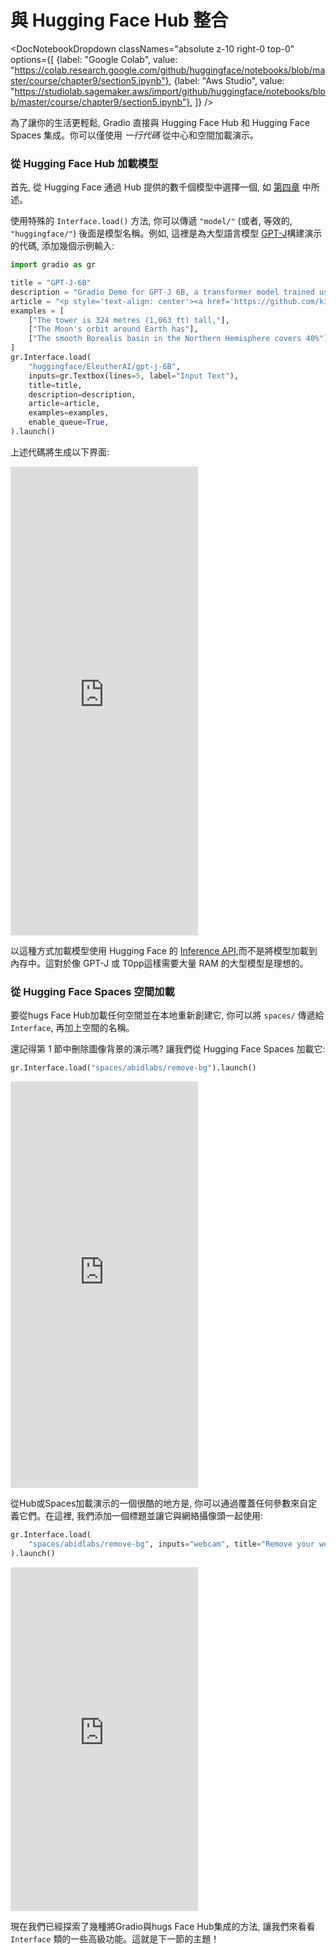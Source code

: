 # 與 Hugging Face Hub 整合

<DocNotebookDropdown
  classNames="absolute z-10 right-0 top-0"
  options={[
    {label: "Google Colab", value: "https://colab.research.google.com/github/huggingface/notebooks/blob/master/course/chapter9/section5.ipynb"},
    {label: "Aws Studio", value: "https://studiolab.sagemaker.aws/import/github/huggingface/notebooks/blob/master/course/chapter9/section5.ipynb"},
]} />

為了讓你的生活更輕鬆, Gradio 直接與 Hugging Face Hub 和 Hugging Face Spaces 集成。你可以僅使用 *一行代碼* 從中心和空間加載演示。

### 從 Hugging Face Hub 加載模型
首先, 從 Hugging Face 通過 Hub 提供的數千個模型中選擇一個, 如 [第四章](/course/chapter4/2) 中所述。

使用特殊的 `Interface.load()` 方法, 你可以傳遞 `"model/"` (或者, 等效的, `"huggingface/"`) 後面是模型名稱。例如, 這裡是為大型語言模型 [GPT-J](https://huggingface.co/EleutherAI/gpt-j-6B)構建演示的代碼, 添加幾個示例輸入:

```py
import gradio as gr

title = "GPT-J-6B"
description = "Gradio Demo for GPT-J 6B, a transformer model trained using Ben Wang's Mesh Transformer JAX. 'GPT-J' refers to the class of model, while '6B' represents the number of trainable parameters. To use it, simply add your text, or click one of the examples to load them. Read more at the links below."
article = "<p style='text-align: center'><a href='https://github.com/kingoflolz/mesh-transformer-jax' target='_blank'>GPT-J-6B: A 6 Billion Parameter Autoregressive Language Model</a></p>"
examples = [
    ["The tower is 324 metres (1,063 ft) tall,"],
    ["The Moon's orbit around Earth has"],
    ["The smooth Borealis basin in the Northern Hemisphere covers 40%"],
]
gr.Interface.load(
    "huggingface/EleutherAI/gpt-j-6B",
    inputs=gr.Textbox(lines=5, label="Input Text"),
    title=title,
    description=description,
    article=article,
    examples=examples,
    enable_queue=True,
).launch()
```
    
上述代碼將生成以下界面:

<iframe src="https://course-demos-gpt-j-6B.hf.space" frameBorder="0" height="750" title="Gradio app" class="container p-0 flex-grow space-iframe" allow="accelerometer; ambient-light-sensor; autoplay; battery; camera; document-domain; encrypted-media; fullscreen; geolocation; gyroscope; layout-animations; legacy-image-formats; magnetometer; microphone; midi; oversized-images; payment; picture-in-picture; publickey-credentials-get; sync-xhr; usb; vr ; wake-lock; xr-spatial-tracking" sandbox="allow-forms allow-modals allow-popups allow-popups-to-escape-sandbox allow-same-origin allow-scripts allow-downloads"></iframe>

以這種方式加載模型使用 Hugging Face 的 [Inference API](https://huggingface.co/inference-api),而不是將模型加載到內存中。這對於像 GPT-J 或 T0pp這樣需要大量 RAM 的大型模型是理想的。

### 從 Hugging Face Spaces 空間加載
要從hugs Face Hub加載任何空間並在本地重新創建它, 你可以將 `spaces/` 傳遞給 `Interface`, 再加上空間的名稱。

還記得第 1 節中刪除圖像背景的演示嗎? 讓我們從 Hugging Face Spaces 加載它:

```py
gr.Interface.load("spaces/abidlabs/remove-bg").launch()
```

<iframe src="https://course-demos-remove-bg-original.hf.space" frameBorder="0" height="650" title="Gradio app" class="container p-0 flex-grow space-iframe" allow="accelerometer; ambient-light-sensor; autoplay; battery; camera; document-domain; encrypted-media; fullscreen; geolocation; gyroscope; layout-animations; legacy-image-formats; magnetometer; microphone; midi; oversized-images; payment; picture-in-picture; publickey-credentials-get; sync-xhr; usb; vr ; wake-lock; xr-spatial-tracking" sandbox="allow-forms allow-modals allow-popups allow-popups-to-escape-sandbox allow-same-origin allow-scripts allow-downloads"></iframe>

從Hub或Spaces加載演示的一個很酷的地方是, 你可以通過覆蓋任何參數來自定義它們。在這裡, 我們添加一個標題並讓它與網絡攝像頭一起使用:

```py
gr.Interface.load(
    "spaces/abidlabs/remove-bg", inputs="webcam", title="Remove your webcam background!"
).launch()
```

<iframe src="https://course-demos-Remove-bg.hf.space" frameBorder="0" height="550" title="Gradio app" class="container p-0 flex-grow space-iframe" allow="accelerometer; ambient-light-sensor; autoplay; battery; camera; document-domain; encrypted-media; fullscreen; geolocation; gyroscope; layout-animations; legacy-image-formats; magnetometer; microphone; midi; oversized-images; payment; picture-in-picture; publickey-credentials-get; sync-xhr; usb; vr ; wake-lock; xr-spatial-tracking" sandbox="allow-forms allow-modals allow-popups allow-popups-to-escape-sandbox allow-same-origin allow-scripts allow-downloads"></iframe>

現在我們已經探索了幾種將Gradio與hugs Face Hub集成的方法, 讓我們來看看 `Interface` 類的一些高級功能。這就是下一節的主題！